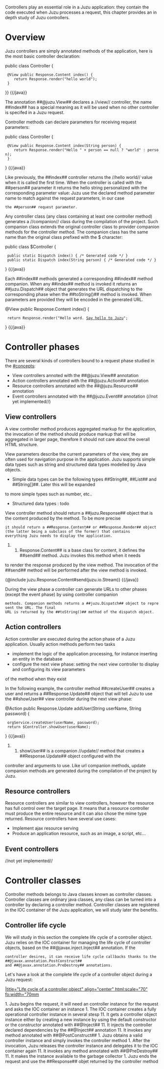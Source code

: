 Controllers play an essential role in a Juzu application: they contain the code executed when Juzu processes a
request, this chapter provides an in depth study of Juzu controllers.

= Overview =

Juzu controllers are simply annotated methods of the application, here is the most basic controller declaration:

{{java}}
public class Controller {
  @View public Response.Content index() {
     return Response.render("hello world");
  }
}}
{{/java}}

The annotation ##@juzu.View## declares a //view// controller, the name ##index## has a special meaning as it will
be used when no other controller is specifed in a Juzu request.

Controller methods can declare parameters for receiving request parameters:

{{java}}
public class Controller {
  @View public Response.Content index(String person) {
     return Response.render("Hello " + person == null ? "world" : person);
  }
}
{{/java}}

Like previously, the ##index## controller returns the //hello world// value when it is called the first time. When
the controller is called with the ##person## parameter it returns the hello string personalized with the corresponding
parameter value: Juzu use the declared method parameter name to match against the request parameters, in our case
 the ##person## request parameter.

Any controller class (any class containing at least one controller method) generates a //companion// class during the
compilation of the project. Such companion class extends the original controller class to provider companion methods
for the controller method. The companion class has the same name than the original class prefixed with
the $ character:

{{java}}
public class $Controller {
  public static Dispatch index() { /* Generated code */ }
  public static Dispatch index(String person) { /* Generated code */ }
}
{{/java}}

Each ##index## methods generated a corresponding ##index## method companion. When any ##index## method is invoked
it returns an ##juzu.Dispatch## object that generates the URL dispatching to the corresponding phase when
the ##toString()## method is invoked. When parameters are provided they will be encoded in the generated URL.

{{java}}
@View public Response.Content index() {
  return Response.render("Hello word. <a href='" + $Controller.index("Juzu") + "'>Say hello to Juzu</a>";
}
{{/java}}

= Controller phases =

There are several kinds of controllers bound to a request phase studied in the [[#concepts]]:

* View controllers annoted with the ##@juzu.View## annotation
* Action controllers annotated with the ##@juzu.Action## annotation
* Resource controllers annotated with the ##@juzu.Resource## annotation
* Event controllers annotated with the ##@juzu.Event## annotation (//not yet implemented//)

== View controllers ==

A view controller method produces aggregated markup for the application, the invocation of the method
should produce markup that will be aggregated in larger page, therefore it should not care about the overall HTML
structure.

View parameters describe the current parameters of the view, they are often used for navigation purpose in the application.
Juzu supports simple data types such as string and structured data types modelled by Java objects.

* Simple data types can be the following types ##String##, ##List<String>## and ##String[]##. Later this will be expanded
to more simple types such as number, etc..
* Structured data types : todo

View controller method should return a ##juzu.Response## object that is the content produced by the method. To be more precise
 it should return a ##Response.Content## or ##Response.Render## object (the latter being a subclass of the former) that contains
 everything Juzu needs to display the application.

##Response.Content## is a base class for content, it defines the ##send## method. Juzu invokes this method when it needs
to render the response produced by the view method. The invocation of the ##send## method will be performed after the view method
is invoked.

{{java}}
{@include juzu.Response.Content#send(juzu.io.Stream)}
{{/java}}

During the view phase a controller can generate URLs to other phases (except the event phase) by using controller companion
 methods. Companion methods returns a ##juzu.Dispatch## object to represent the URL. The final
 URL is returned by the ##toString()## method of the dispatch object.

== Action controllers ==

Action controller are executed during the action phase of a Juzu application. Usually action methods perform two tasks

* implement the logic of the application processing, for instance inserting an entity in the database
* configure the next view phase: setting the next view controller to display and configuring its view parameters
of the method when they exist

{{anchor id=controller_action_update /}}In the following example, the controller method ##createUser##  creates a user and returns a ##Response.Update##
object that will tell Juzu to use the ##showUser## view controller during the next view phase:

{{java}}
@Action
public Response.Update addUser(String userName, String password) {
  orgService.createUser(userName, password);
  return $Controller.showUser(userName);
}
{{/java}}

##showUser## is a companion //update// method that creates a ##Response.Update## object configured with the
controller and arguments to use. Like url companion methods, update companion methods are generated during
the compilation of the project by Juzu.

== Resource controllers ==

Resource controllers are similar to view controllers, however the resource has full control over the target page.
It means that a resource controller must produce the entire resource and it can also chose the mime type returned. Resource
controllers have several use cases:

* Implement ajax resource serving
* Produce an application resource, such as an image, a script, etc...

== Event controllers ==

//not yet implemented//

= Controller classes =

Controller methods belongs to Java classes known as controller classes. Controller classes are ordinary java classes,
any class can be turned into a controller by declaring a controller method. Controller classes are registered in
the IOC container of the Juzu application, we will study later the benefits.

== Controller life cycle ==

We will study in this section the complete life cycle of a controller object. Juzu relies on the IOC container
for managing the life cycle of controller objects, based on the ##@javax.inject.Inject## annotation. If the
 controller desires, it can receive life cycle callbacks thanks to the ##@javax.annotation.PostConstruct##
 and ##@javax.annotation.PreDestroy## annotations.

Let's have a look at the complete life cycle of a controller object during a Juzu request:

[[image:images/controllers/lifecycle.png||title="Life cycle of a controller object" align="center" html:scale="70" fo:width="70mm]]

1. Juzu begins the request, it will need an controller instance for the request and asks the IOC container an instance
1. The IOC container creates a fully operational controller instance in several stesp
11. It gets a controller object instance either by creating a new instance by using the default constructor
or the constructor annotated with ##@Inject##
11. It injects the controller declared dependencies by the ##@Inject## annotation
11. It invokes any method annotated with ##@PostConstruct##
1. Juzu obtains a valid controller instance and simply invokes the controller method
1. After the invocation, Juzu releases the controller instance and delegates it to the IOC container again
11. It invokes any method annotated with ##@PreDestroy##
11. It makes the instance available to the garbage collector
1. Juzu ends the request and use the ##Response## objet returned by the controller method

